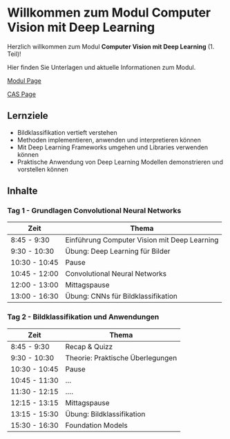 # Willkommen zum Modul Computer Vision mit Deep Learning

 Herzlich willkommen zum Modul **Computer Vision mit Deep Learning** (1. Teil)!
 
 Hier finden Sie Unterlagen und aktuelle Informationen zum Modul.
 
 [Modul Page](https://www.fhnw.ch/de/weiterbildung/technik/computer-vision-mit-deep-learning)

 [CAS Page](https://www.fhnw.ch/de/weiterbildung/technik/cas-deep-learning)


## Lernziele

- Bildklassifikation vertieft verstehen
- Methoden implementieren, anwenden und interpretieren können
- Mit Deep Learning Frameworks umgehen und Libraries verwenden können
- Praktische Anwendung von Deep Learning Modellen demonstrieren und vorstellen können

## Inhalte


### Tag 1 - Grundlagen Convolutional Neural Networks

| Zeit | Thema |
|------|--------|
|8:45 - 9:30	| Einführung Computer Vision mit Deep Learning
|9:30 - 10:30 	| Übung: Deep Learning für Bilder
|10:30  - 10:45	| Pause
|10:45 - 12:00	| Convolutional Neural Networks
|12:00 - 13:00	| Mittagspause
|13:00 - 16:30	| Übung: CNNs für Bildklassifikation


### Tag 2 - Bildklassifikation und Anwendungen

| Zeit | Thema |
|------|--------|
|8:45 - 9:30	| Recap & Quizz
|9:30 - 10:30 	| Theorie: Praktische Überlegungen
|10:30  - 10:45	| Pause
|10:45 - 11:30	| ...
|11:30 - 12:15	| ....
|12:15 - 13:15	| Mittagspause
|13:15 - 15:30	| Übung: Bildklassifikation
|15:30 - 16:30	| Foundation Models


<!-- 
| Datum | Thema                                               | Übung     
|-----------------|-----------------------------------------------------|----------------------|
| 09 - 1.11.2024 | Einführung in Deep Learning für Computer Vision     | PyTorch Intro
| 10 - 2.11.2024 | Convolutional Neural Networks                       | Neural Networks / CNNs
           -->

